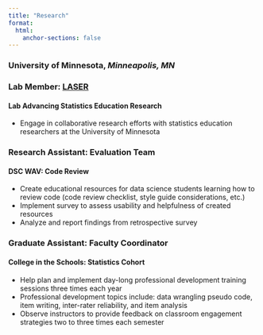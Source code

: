 ```yaml
---
title: "Research"
format:
  html:
    anchor-sections: false
---
```


### University of Minnesota, *Minneapolis, MN*
### Lab Member: [LASER](https://github.com/LabAdvStatEdResearch)
#### Lab Advancing Statistics Education Research 
  - Engage in collaborative research efforts with statistics education researchers at the University of Minnesota

### Research Assistant: Evaluation Team 
#### DSC WAV:  Code Review    
  - Create educational resources for data science students learning how to review code (code review checklist, style guide considerations, etc.)
  - Implement survey to assess usability and helpfulness of created resources
  - Analyze and report findings from retrospective survey

### Graduate Assistant: Faculty Coordinator
#### College in the Schools: Statistics Cohort
  - Help plan and implement day-long professional development training sessions three times each year
  - Professional development topics include: data wrangling pseudo code, item writing, inter-rater reliability, and item analysis
  - Observe instructors to provide feedback on classroom engagement strategies two to three times each semester
